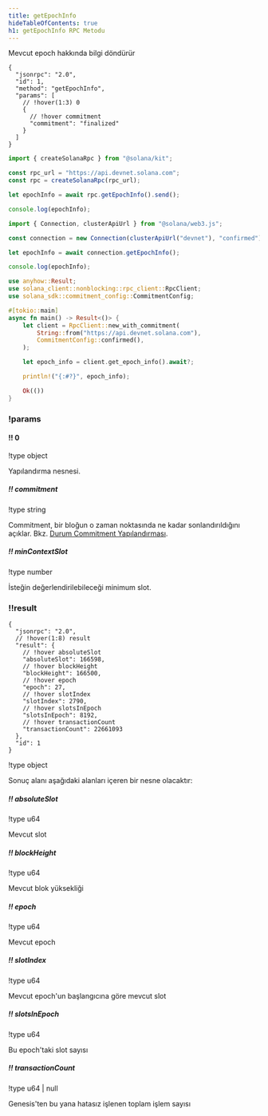 ```yaml
---
title: getEpochInfo
hideTableOfContents: true
h1: getEpochInfo RPC Metodu
---
```


Mevcut epoch hakkında bilgi döndürür

<APIMethod>

```jsonc !!request curl
{
  "jsonrpc": "2.0",
  "id": 1,
  "method": "getEpochInfo",
  "params": [
    // !hover(1:3) 0
    {
      // !hover commitment
      "commitment": "finalized"
    }
  ]
}
```

```ts !!request title="Kit"
import { createSolanaRpc } from "@solana/kit";

const rpc_url = "https://api.devnet.solana.com";
const rpc = createSolanaRpc(rpc_url);

let epochInfo = await rpc.getEpochInfo().send();

console.log(epochInfo);
```

```ts !!request title="web3.js"
import { Connection, clusterApiUrl } from "@solana/web3.js";

const connection = new Connection(clusterApiUrl("devnet"), "confirmed");

let epochInfo = await connection.getEpochInfo();

console.log(epochInfo);
```

```rs !!request title="Rust"
use anyhow::Result;
use solana_client::nonblocking::rpc_client::RpcClient;
use solana_sdk::commitment_config::CommitmentConfig;

#[tokio::main]
async fn main() -> Result<()> {
    let client = RpcClient::new_with_commitment(
        String::from("https://api.devnet.solana.com"),
        CommitmentConfig::confirmed(),
    );

    let epoch_info = client.get_epoch_info().await?;

    println!("{:#?}", epoch_info);

    Ok(())
}
```

### !params

#### !! 0

!type object

Yapılandırma nesnesi.

##### !! commitment

!type string

Commitment, bir bloğun o zaman noktasında ne kadar sonlandırıldığını açıklar.
Bkz. [Durum Commitment Yapılandırması](/docs/rpc#configuring-state-commitment).

##### !! minContextSlot

!type number

İsteğin değerlendirilebileceği minimum slot.

### !!result

```jsonc !response
{
  "jsonrpc": "2.0",
  // !hover(1:8) result
  "result": {
    // !hover absoluteSlot
    "absoluteSlot": 166598,
    // !hover blockHeight
    "blockHeight": 166500,
    // !hover epoch
    "epoch": 27,
    // !hover slotIndex
    "slotIndex": 2790,
    // !hover slotsInEpoch
    "slotsInEpoch": 8192,
    // !hover transactionCount
    "transactionCount": 22661093
  },
  "id": 1
}
```

!type object

Sonuç alanı aşağıdaki alanları içeren bir nesne olacaktır:

##### !! absoluteSlot

!type u64

Mevcut slot

##### !! blockHeight

!type u64

Mevcut blok yüksekliği

##### !! epoch

!type u64

Mevcut epoch

##### !! slotIndex

!type u64

Mevcut epoch'un başlangıcına göre mevcut slot

##### !! slotsInEpoch

!type u64

Bu epoch'taki slot sayısı

##### !! transactionCount

!type u64 | null

Genesis'ten bu yana hatasız işlenen toplam işlem sayısı

</APIMethod>
